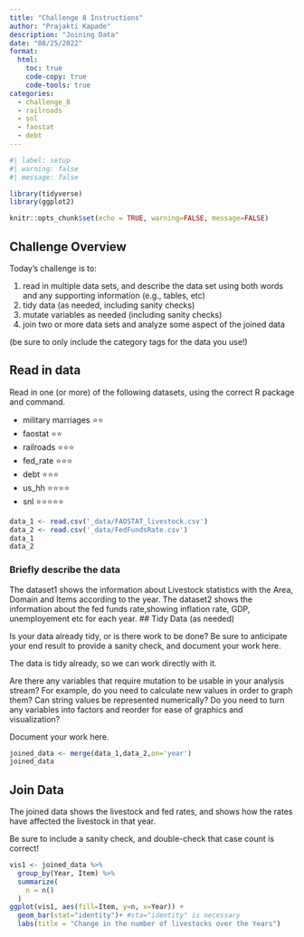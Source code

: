 ```yaml
---
title: "Challenge 8 Instructions"
author: "Prajakti Kapade"
description: "Joining Data"
date: "08/25/2022"
format:
  html:
    toc: true
    code-copy: true
    code-tools: true
categories:
  - challenge_8
  - railroads
  - snl
  - faostat
  - debt
---
```


```r
#| label: setup
#| warning: false
#| message: false

library(tidyverse)
library(ggplot2)

knitr::opts_chunk$set(echo = TRUE, warning=FALSE, message=FALSE)
```

## Challenge Overview

Today's challenge is to:

1)  read in multiple data sets, and describe the data set using both words and any supporting information (e.g., tables, etc)
2)  tidy data (as needed, including sanity checks)
3)  mutate variables as needed (including sanity checks)
4)  join two or more data sets and analyze some aspect of the joined data

(be sure to only include the category tags for the data you use!)

## Read in data

Read in one (or more) of the following datasets, using the correct R package and command.

  - military marriages ⭐⭐
  - faostat ⭐⭐
  - railroads  ⭐⭐⭐
  - fed_rate ⭐⭐⭐
  - debt ⭐⭐⭐
  - us_hh ⭐⭐⭐⭐
  - snl ⭐⭐⭐⭐⭐

```r
data_1 <- read.csv('_data/FAOSTAT_livestock.csv')
data_2 <- read.csv('_data/FedFundsRate.csv')
data_1
data_2
```

### Briefly describe the data
The dataset1 shows the information about Livestock statistics with the Area, Domain and Items according to the year.
The dataset2 shows the information about the fed funds rate,showing inflation rate, GDP, unemployement etc for each year.
## Tidy Data (as needed)

Is your data already tidy, or is there work to be done? Be sure to anticipate your end result to provide a sanity check, and document your work here.

The data is tidy already, so we can work directly with it.

Are there any variables that require mutation to be usable in your analysis stream? For example, do you need to calculate new values in order to graph them? Can string values be represented numerically? Do you need to turn any variables into factors and reorder for ease of graphics and visualization?

Document your work here.

```r
joined_data <- merge(data_1,data_2,on='year')
joined_data
```

## Join Data
The joined data shows the livestock and fed rates, and shows how the rates have affected the livestock in that year.

Be sure to include a sanity check, and double-check that case count is correct!

```r
vis1 <- joined_data %>% 
  group_by(Year, Item) %>%
  summarize(
    n = n()
  )
ggplot(vis1, aes(fill=Item, y=n, x=Year)) + 
  geom_bar(stat="identity")+ #sta="identity" is necessary
  labs(title = "Change in the number of livestocks over the Years")
```



